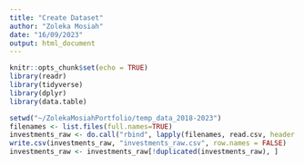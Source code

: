 ```yaml
---
title: "Create Dataset"
author: "Zoleka Mosiah"
date: "16/09/2023"
output: html_document
---
```


```r
knitr::opts_chunk$set(echo = TRUE)
library(readr)
library(tidyverse)
library(dplyr)
library(data.table)
```

```r
setwd("~/ZolekaMosiahPortfolio/temp_data_2018-2023")
filenames <- list.files(full.names=TRUE)
investments_raw <- do.call("rbind", lapply(filenames, read.csv, header = TRUE))
write.csv(investments_raw, "investments_raw.csv", row.names = FALSE)
investments_raw <- investments_raw[!duplicated(investments_raw), ]
```


